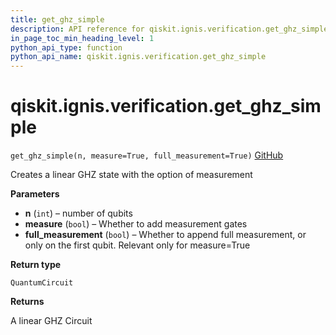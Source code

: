 ```yaml
---
title: get_ghz_simple
description: API reference for qiskit.ignis.verification.get_ghz_simple
in_page_toc_min_heading_level: 1
python_api_type: function
python_api_name: qiskit.ignis.verification.get_ghz_simple
---
```


# qiskit.ignis.verification.get\_ghz\_simple

<span id="qiskit.ignis.verification.get_ghz_simple" />

`get_ghz_simple(n, measure=True, full_measurement=True)` [GitHub](https://github.com/qiskit-community/qiskit-ignis/tree/stable/0.6/qiskit/ignis/verification/entanglement/linear.py "view source code")

Creates a linear GHZ state with the option of measurement

**Parameters**

*   **n** (`int`) – number of qubits
*   **measure** (`bool`) – Whether to add measurement gates
*   **full\_measurement** (`bool`) – Whether to append full measurement, or only on the first qubit. Relevant only for measure=True

**Return type**

`QuantumCircuit`

**Returns**

A linear GHZ Circuit

